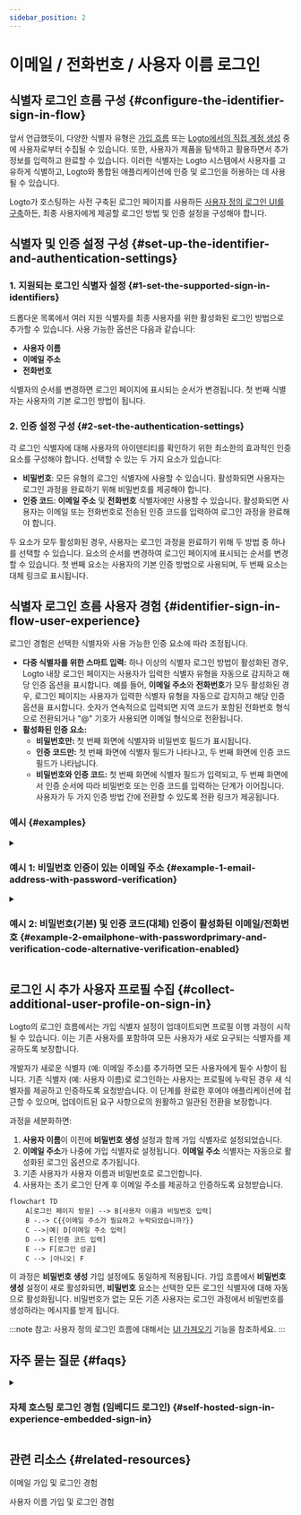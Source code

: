 ```yaml
---
sidebar_position: 2
---
```


# 이메일 / 전화번호 / 사용자 이름 로그인

## 식별자 로그인 흐름 구성 \{#configure-the-identifier-sign-in-flow}

앞서 언급했듯이, 다양한 식별자 유형은 [가입 흐름](/end-user-flows/sign-up-and-sign-in/sign-up) 또는 [Logto에서의 직접 계정 생성](/user-management/manage-users#add-users) 중에 사용자로부터 수집될 수 있습니다. 또한, 사용자가 제품을 탐색하고 활용하면서 추가 정보를 입력하고 완료할 수 있습니다. 이러한 식별자는 Logto 시스템에서 사용자를 고유하게 식별하고, Logto와 통합된 애플리케이션에 인증 및 로그인을 허용하는 데 사용될 수 있습니다.

Logto가 호스팅하는 사전 구축된 로그인 페이지를 사용하든 [사용자 정의 로그인 UI를 구축](/customization#custom-ui)하든, 최종 사용자에게 제공할 로그인 방법 및 인증 설정을 구성해야 합니다.

## 식별자 및 인증 설정 구성 \{#set-up-the-identifier-and-authentication-settings}

### 1. 지원되는 로그인 식별자 설정 \{#1-set-the-supported-sign-in-identifiers}

드롭다운 목록에서 여러 지원 식별자를 최종 사용자를 위한 활성화된 로그인 방법으로 추가할 수 있습니다. 사용 가능한 옵션은 다음과 같습니다:

- **사용자 이름**
- **이메일 주소**
- **전화번호**

식별자의 순서를 변경하면 로그인 페이지에 표시되는 순서가 변경됩니다. 첫 번째 식별자는 사용자의 기본 로그인 방법이 됩니다.

### 2. 인증 설정 구성 \{#2-set-the-authentication-settings}

각 로그인 식별자에 대해 사용자의 아이덴티티를 확인하기 위한 최소한의 효과적인 인증 요소를 구성해야 합니다. 선택할 수 있는 두 가지 요소가 있습니다:

- **비밀번호**: 모든 유형의 로그인 식별자에 사용할 수 있습니다. 활성화되면 사용자는 로그인 과정을 완료하기 위해 비밀번호를 제공해야 합니다.
- **인증 코드**: **이메일 주소** 및 **전화번호** 식별자에만 사용할 수 있습니다. 활성화되면 사용자는 이메일 또는 전화번호로 전송된 인증 코드를 입력하여 로그인 과정을 완료해야 합니다.

두 요소가 모두 활성화된 경우, 사용자는 로그인 과정을 완료하기 위해 두 방법 중 하나를 선택할 수 있습니다. 요소의 순서를 변경하여 로그인 페이지에 표시되는 순서를 변경할 수 있습니다. 첫 번째 요소는 사용자의 기본 인증 방법으로 사용되며, 두 번째 요소는 대체 링크로 표시됩니다.

## 식별자 로그인 흐름 사용자 경험 \{#identifier-sign-in-flow-user-experience}

로그인 경험은 선택한 식별자와 사용 가능한 인증 요소에 따라 조정됩니다.

- **다중 식별자를 위한 스마트 입력:**
  하나 이상의 식별자 로그인 방법이 활성화된 경우, Logto 내장 로그인 페이지는 사용자가 입력한 식별자 유형을 자동으로 감지하고 해당 인증 옵션을 표시합니다. 예를 들어, **이메일 주소**와 **전화번호**가 모두 활성화된 경우, 로그인 페이지는 사용자가 입력한 식별자 유형을 자동으로 감지하고 해당 인증 옵션을 표시합니다. 숫자가 연속적으로 입력되면 지역 코드가 포함된 전화번호 형식으로 전환되거나 "@" 기호가 사용되면 이메일 형식으로 전환됩니다.
- **활성화된 인증 요소:**
  - **비밀번호만:** 첫 번째 화면에 식별자와 비밀번호 필드가 표시됩니다.
  - **인증 코드만:** 첫 번째 화면에 식별자 필드가 나타나고, 두 번째 화면에 인증 코드 필드가 나타납니다.
  - **비밀번호와 인증 코드:** 첫 번째 화면에 식별자 필드가 입력되고, 두 번째 화면에서 인증 순서에 따라 비밀번호 또는 인증 코드를 입력하는 단계가 이어집니다. 사용자가 두 가지 인증 방법 간에 전환할 수 있도록 전환 링크가 제공됩니다.

### 예시 \{#examples}

<details>
  <summary>

### 예시 1: 비밀번호 인증이 있는 이메일 주소 \{#example-1-email-address-with-password-verification}

</summary>

**이메일 주소**를 로그인 식별자로 추가하고 **비밀번호** 요소를 인증에 사용하도록 활성화합니다.

<img src="/img/assets/sign-in-email-password.png" alt="비밀번호 인증이 있는 이메일 주소" />

</details>

<details>
  <summary>

### 예시 2: 비밀번호(기본) 및 인증 코드(대체) 인증이 활성화된 이메일/전화번호 \{#example-2-emailphone-with-passwordprimary-and-verification-code-alternative-verification-enabled}

</summary>

**이메일 주소**와 **전화번호**를 모두 로그인 식별자로 추가합니다.
두 식별자에 대해 **비밀번호** 및 **인증 코드** 요소를 활성화합니다.

<img
  src="/img/assets/sign-in-email-phone-password-verification-code.png"
  alt="비밀번호 및 인증 코드 인증이 있는 이메일/전화번호"
/>

</details>

## 로그인 시 추가 사용자 프로필 수집 \{#collect-additional-user-profile-on-sign-in}

Logto의 로그인 흐름에서는 가입 식별자 설정이 업데이트되면 프로필 이행 과정이 시작될 수 있습니다. 이는 기존 사용자를 포함하여 모든 사용자가 새로 요구되는 식별자를 제공하도록 보장합니다.

개발자가 새로운 식별자 (예: 이메일 주소)를 추가하면 모든 사용자에게 필수 사항이 됩니다. 기존 식별자 (예: 사용자 이름)로 로그인하는 사용자는 프로필에 누락된 경우 새 식별자를 제공하고 인증하도록 요청받습니다. 이 단계를 완료한 후에야 애플리케이션에 접근할 수 있으며, 업데이트된 요구 사항으로의 원활하고 일관된 전환을 보장합니다.

과정을 세분화하면:

1. **사용자 이름**이 이전에 **비밀번호 생성** 설정과 함께 가입 식별자로 설정되었습니다.
2. **이메일 주소**가 나중에 가입 식별자로 설정됩니다. **이메일 주소** 식별자는 자동으로 활성화된 로그인 옵션으로 추가됩니다.
3. 기존 사용자가 사용자 이름과 비밀번호로 로그인합니다.
4. 사용자는 초기 로그인 단계 후 이메일 주소를 제공하고 인증하도록 요청받습니다.

```mermaid
flowchart TD
    A[로그인 페이지 방문] --> B[사용자 이름과 비밀번호 입력]
    B -.-> C{{이메일 주소가 필요하고 누락되었습니까?}}
    C -->|예| D[이메일 주소 입력]
    D --> E[인증 코드 입력]
    E --> F[로그인 성공]
    C --> |아니오| F
```

이 과정은 **비밀번호 생성** 가입 설정에도 동일하게 적용됩니다. 가입 흐름에서 **비밀번호 생성** 설정이 새로 활성화되면, **비밀번호** 요소는 선택한 모든 로그인 식별자에 대해 자동으로 활성화됩니다. 비밀번호가 없는 모든 기존 사용자는 로그인 과정에서 비밀번호를 생성하라는 메시지를 받게 됩니다.

:::note
참고: 사용자 정의 로그인 흐름에 대해서는 [UI 가져오기](/customization/bring-your-ui/) 기능을 참조하세요.
:::

## 자주 묻는 질문 \{#faqs}

<details>
  <summary>

### 자체 호스팅 로그인 경험 (임베디드 로그인) \{#self-hosted-sign-in-experience-embedded-sign-in}

</summary>

Logto는 현재 로그인 및 가입을 위한 헤드리스 API를 지원하지 않습니다. 그러나 [UI 가져오기](/customization/bring-your-ui/) 기능을 사용하여 사용자 정의 로그인 양식을 Logto에 업로드할 수 있습니다. 또한, 애플리케이션에서 수집한 사용자 식별자로 로그인 양식을 미리 채우거나 타사 소셜 또는 엔터프라이즈 SSO 제공자로 직접 로그인할 수 있는 여러 로그인 매개변수를 지원합니다. 자세한 내용은 [인증 매개변수](/end-user-flows/authentication-parameters/)를 참조하세요.

</details>

## 관련 리소스 \{#related-resources}

<Url href="https://www.youtube.com/watch?v=64rBXpWbScc">이메일 가입 및 로그인 경험</Url>

<Url href="https://www.youtube.com/watch?v=chQxCJX6e6w">사용자 이름 가입 및 로그인 경험</Url>
